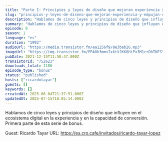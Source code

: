 ```yaml
---
title: "Parte I: Principios y leyes de diseño que mejoran experiencia y empujan conversión, con Ricardo Tayar"
slug: "principios-y-leyes-de-diseno-que-mejoran-experiencia-y-empujan-conversion-parte-i-con-ricardo-tayar"
description: "Hablamos de cinco leyes y principios de diseño que influyen en el ecosistema digital en la experiencia y en la capacidad de conversión. Primera parte de esta serie de bonus.\n\nGuest: Ricardo Tayar\nURL: https://es.cro.cafe/invitados/ricardo-tayar-lopez"
summary: "Hablamos de cinco leyes y principios de diseño que influyen en el ecosistema digital en la experiencia y en la capacidad de conversión. Primera parte de esta serie de bonus."
episode: 0
season: 1
language: "es"
duration: "1992"
audioUrl: "https://media.transistor.fm/ea1256f9/8e3bab26.mp3"
imageUrl: "https://img.transistor.fm/PPA8h3mmvIxktVJKK8HiPx3M1crDhTNFSYjH7iHnlQ8/rs:fill:3000:3000:1/q:60/aHR0cHM6Ly9pbWct/dXBsb2FkLXByb2R1/Y3Rpb24udHJhbnNp/c3Rvci5mbS80MzJj/MGFlNzNmNGYxZTg2/MzkzNzdhNzAwMjc4/ZTY3MC5qcGc.webp"
pubDate: 2021-12-15T11:50:47.000Z
transistorId: "752623"
downloads_total: 1186
episode_type: "bonus"
status: "published"
hosts: ["ricardotayar"]
guests: []
keywords: []
createdAt: 2025-06-04T21:37:51.000Z
updatedAt: 2025-07-15T18:05:14.000Z
---
```


Hablamos de cinco leyes y principios de diseño que influyen en el ecosistema digital en la experiencia y en la capacidad de conversión. Primera parte de esta serie de bonus.

Guest: Ricardo Tayar
URL: https://es.cro.cafe/invitados/ricardo-tayar-lopez
